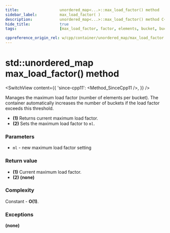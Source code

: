 ```yaml
---
title:					unordered_map<...>::max_load_factor() method
sidebar_label:			max_load_factor( )
description:			unordered_map<...>::max_load_factor() method C++ documentation
hide_title:				true
tags:					[max_load_factor, factor, elements, bucket, buckets]

cppreference_origin_rel: w/cpp/container/unordered_map/max_load_factor
---
```



<!----------------- Codes ---------------------->

<!-- max_load_factor() -->

# std::unordered_map max_load_factor() method

<SwitchView content={{
	'since-cpp11': <Method_SinceCpp11 />,
}} />

Manages the maximum load factor (number of elements per bucket).
The container automatically increases the number of buckets if the load factor exceeds this threshold.

 - **(1)** Returns current maximum load factor.
 - **(2)** Sets the maximum load factor to `ml`.

### Parameters

 - `ml` - new maximum load factor setting

### Return value

 - **(1)** Current maximum load factor.
 - **(2)** **(none)**

### Complexity

Constant - **O(1)**.

### Exceptions

**(none)**

<ImproveSection />
